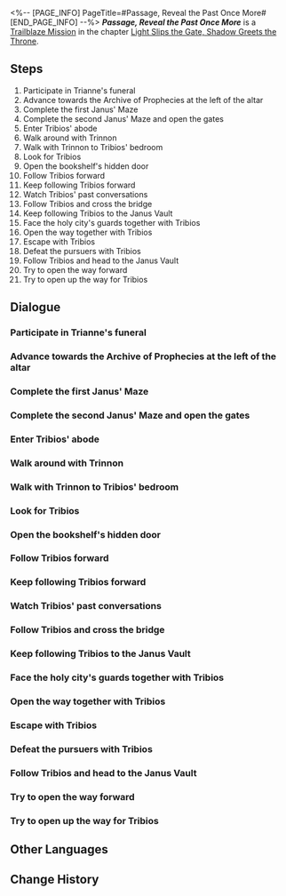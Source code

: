 <%-- [PAGE_INFO]
PageTitle=#Passage, Reveal the Past Once More#
[END_PAGE_INFO] --%>
{{Stub|Dialogue.}}
{{Mission Infobox
|id            = 1040213
|title         = 
|image         = Mission Passage, Reveal the Past Once More.png{{subst:void|<!--$UPLOAD:<<SpriteOutput/Chronicle/1040213.png>-<Mission Passage, Reveal the Past Once More.png>-<Fate's Atlas Images>>-->}}
|type          = Trailblaze
|event_name    = 
|chapter       = Light Slips the Gate, Shadow Greets the Throne
|requirements  = [[Trailblaze Mission]] ''[[Throne, End Those Long Years Forlorn]]'' completed
|summary       = At Trianne's funeral, Phainon made a request to Tribbie, hoping to witness the first vision of her Flame-Chase Journey. With the power of time, you journeyed to the past of the Abyss of Fate &mdash; to the sacred place of the prophecy, Janusopolis. You witnessed how Tribios takes the Coreflame of Passage, receiving Janus's divinity, and how she fled this Sanctum of Tripartite Prophecy that has held her captive for decades and pursue her destiny.
|characters    = Aglaea; Castorice; Dan Heng; Holy City Guard; Oronyx; Phainon; Scared Holy City Guard; Strict Holy City Guard; Trailblazer; Tribbie; Tribios; Trinnon
|startLocation = [[Amphoreus]] - [["Eternal Holy City" Okhema]]
|world         = Amphoreus
|area          = "Eternal Holy City" Okhema
|prev          = Throne, End Those Long Years Forlorn
|next          = 
|rewards       = Trailblaze EXP*800; Stellar Jade*100; Lost Crystal*18; Trianne Doll (Profile Picture)*1 { text = Trianne Doll }; Celestial Ambrosia*320; Strumming Time*1 { text = ''Strumming Time'' }; Credit*100,000
}}
'''''Passage, Reveal the Past Once More''''' is a [[Trailblaze Mission]] in the chapter [[Light Slips the Gate, Shadow Greets the Throne]].

==Steps==
# Participate in Trianne's funeral
# Advance towards the Archive of Prophecies at the left of the altar
# Complete the first Janus' Maze
# Complete the second Janus' Maze and open the gates
# Enter Tribios' abode
# Walk around with Trinnon
# Walk with Trinnon to Tribios' bedroom
# Look for Tribios
# Open the bookshelf's hidden door
# Follow Tribios forward
# Keep following Tribios forward
# Watch Tribios' past conversations
# Follow Tribios and cross the bridge
# Keep following Tribios to the Janus Vault
# Face the holy city's guards together with Tribios
# Open the way together with Tribios
# Escape with Tribios
# Defeat the pursuers with Tribios
# Follow Tribios and head to the Janus Vault
# Try to open the way forward
# Try to open up the way for Tribios

<!--
==Gameplay Notes==

--><!--
==Trial Character==

-->
==Dialogue==
{{Stub Dialogue}}
===Participate in Trianne's funeral{{subst:void|<!--104021301-->}}===
{{Mission Description|type=trailblaze|location="Eternal Holy City" Okhema|Though we won the fight against the Flame Reaver, we have lost Trianne forever.}}
{{Dialogue Start}}
:{{tx}}
{{Dialogue End}}

===Advance towards the Archive of Prophecies at the left of the altar{{subst:void|<!--104021307-->}}===
{{Mission Description|type=trailblaze|location="Sanctum of Prophecy" Janusopolis|update|Through (Trailblazer)'s power, Phainon's group journeys to the past of the Abyss of Fate &mdash; the "Sanctum of Prophecy" Janusopolis, where they see the Tribbie trio as they were a thousand years ago.}}
{{Dialogue Start}}
:{{tx}}
{{Dialogue End}}

===Complete the first Janus' Maze{{subst:void|<!--104021365-->}}===
{{Dialogue Start}}
:{{tx}}
{{Dialogue End}}

===Complete the second Janus' Maze and open the gates{{subst:void|<!--104021309-->}}===
{{Dialogue Start}}
:{{tx}}
{{Dialogue End}}

===Enter Tribios' abode{{subst:void|<!--104021330-->}}===
{{Mission Description|type=trailblaze|location="Sanctum of Prophecy" Janusopolis|update|As Trinnon returned to her homeland, familiar sights stirred forgotten memories within her &mdash; of people, moments, and treasures she thought time had washed away.}}
{{Dialogue Start}}
:{{tx}}
{{Dialogue End}}

===Walk around with Trinnon{{subst:void|<!--104021337-->}}===
{{Dialogue Start}}
:{{tx}}
{{Dialogue End}}

===Walk with Trinnon to Tribios' bedroom{{subst:void|<!--104021311-->}}===
{{Dialogue Start}}
:{{tx}}
{{Dialogue End}}

===Look for Tribios{{subst:void|<!--104021332-->}}===
{{Dialogue Start}}
:{{tx}}
{{Dialogue End}}

===Open the bookshelf's hidden door{{subst:void|<!--104021312-->}}===
{{Dialogue Start}}
:{{tx}}
{{Dialogue End}}

===Follow Tribios forward{{subst:void|<!--104021313-->}}===
{{Dialogue Start}}
:{{tx}}
{{Dialogue End}}

===Keep following Tribios forward{{subst:void|<!--104021317-->}}===
{{Dialogue Start}}
:{{tx}}
{{Dialogue End}}

===Watch Tribios' past conversations{{subst:void|<!--104021318-->}}===
{{Dialogue Start}}
:{{tx}}
{{Dialogue End}}

===Follow Tribios and cross the bridge{{subst:void|<!--104021320-->}}===
{{Dialogue Start}}
:{{tx}}
{{Dialogue End}}

===Keep following Tribios to the Janus Vault{{subst:void|<!--104021321-->}}===
{{Dialogue Start}}
:{{tx}}
{{Dialogue End}}

===Face the holy city's guards together with Tribios{{subst:void|<!--104021322-->}}===
{{Dialogue Start}}
:{{tx}}
{{Dialogue End}}

===Open the way together with Tribios{{subst:void|<!--104021323-->}}===
{{Mission Description|type=trailblaze|location="Sanctum of Prophecy" Janusopolis|update|Tribios takes the Coreflame of Passage, receiving Janus's divine authority. Now, she must flee this Sanctum of Tripartite Prophecy that has held her captive for decades and pursue her destiny.}}
{{Dialogue Start}}
:{{tx}}
{{Dialogue End}}

===Escape with Tribios{{subst:void|<!--104021324-->}}===
{{Dialogue Start}}
:{{tx}}
{{Dialogue End}}

===Defeat the pursuers with Tribios{{subst:void|<!--104021325-->}}===
{{Dialogue Start}}
:{{tx}}
{{Dialogue End}}

===Follow Tribios and head to the Janus Vault{{subst:void|<!--104021353-->}}===
{{Mission Description|type=trailblaze|location="Sanctum of Prophecy" Janusopolis|update|As Trinnon returned to her homeland, familiar sights stirred forgotten memories within her &mdash; of people, moments, and treasures she thought time had washed away.}}
{{Dialogue Start}}
:{{tx}}
{{Dialogue End}}

===Try to open the way forward{{subst:void|<!--104021354-->}}===
{{Dialogue Start}}
:{{tx}}
{{Dialogue End}}

===Try to open up the way for Tribios{{subst:void|<!--104021338-->}}===
{{Dialogue Start}}
:{{tx}}
{{Dialogue End}}

==Other Languages==
{{Other Languages
|en   = Passage, Reveal the Past Once More
|zhs  = 来路啊，请再度显映往履
|zht  = 來路啊，請再度顯映往履
|ja   = 辿りし道よ、今一度道しるべを
|ko   = 지나온 길이여, 다시금 과거의 발걸음을 보여주오
|es   = Sendas, revelen el pasado otra vez
|fr   = Passage, redévoile le passé
|ru   = О дорога, яви прошлое ещё раз
|th   = ผู้มาเยือนเอ๋ย โปรดแสดงอดีตอีกครา
|vi   = Hỡi Nơi Bắt Đầu, Hãy Tái Hiện Quá Khứ Một Lần Nữa
|de   = Tore, zeigt den Weg zurück zur Vergangenheit
|id   = Jalan, Tunjukkan Sekali Lagi Jejak Masa Lalu
|pt   = Passagem, Revele o Passado Mais Uma Vez
}}

==Change History==
{{Change History|3.1}}
